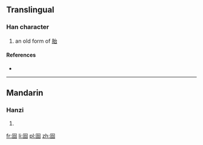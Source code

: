 ==Translingual==

===Han character===
{{Han char|rn=31|rad=囗|as=05|sn=8|four=|canj=田戈口 (WIR)}}
#an old form of [[胎]]

====References====
* {{Han ref|kx=0218.041|dkj=04751|dj=0446.060|hdz=10717.160|uh=56FC|ud=22268}}

----

==Mandarin==

===Hanzi===
{{cmn-hanzi|pin=[[tāi]] ([[tai1]])|wg=t'ai<sup>1</sup>}}

# {{defn|lang=cmn|sort=囗05}}

[[fr:囼]]
[[li:囼]]
[[pl:囼]]
[[zh:囼]]